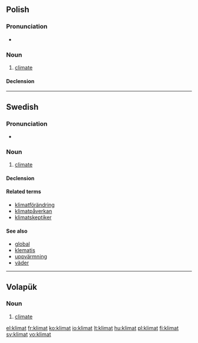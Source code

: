 ==Polish==

===Pronunciation===
* {{IPA|[ˈklʲimat]|lang=pl}}

===Noun===
{{infl|pl|noun|g=m}}

# [[climate]]

====Declension====
{{pl-decl-noun
|klimat|klimaty
|klimatu|klimatów
|klimatowi|klimatom
|klimat|klimaty
|klimatem|klimatami
|klimacie|klimatach
|klimacie|klimaty
}}

----

==Swedish==

===Pronunciation===
* {{audio|Sv-klimat.ogg|Audio}}

===Noun===
{{sv-noun|g=n}}

# [[climate]]

====Declension====
{{sv-noun-n-zero}}

====Related terms====
* [[klimatförändring]]
* [[klimatpåverkan]]
* [[klimatskeptiker]]

====See also====
* [[global]]
* [[klematis]]
* [[uppvärmning]]
* [[väder]]

----

==Volapük==

===Noun===
{{infl|vo|noun}}

# [[climate]]

[[el:klimat]]
[[fr:klimat]]
[[ko:klimat]]
[[io:klimat]]
[[lt:klimat]]
[[hu:klimat]]
[[pl:klimat]]
[[fi:klimat]]
[[sv:klimat]]
[[vo:klimat]]